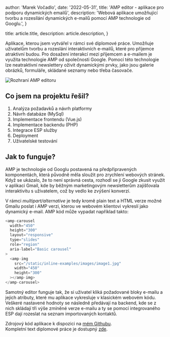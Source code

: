
  author: 'Marek Vočadlo',
  date: '2022-05-31',
  title: 'AMP editor - aplikace pro podporu dynamických emailů',
  description:
    'Webová aplikace umožňující tvorbu a rozesílání dynamických e-mailů pomocí AMP technologie od Googlu.',
}

  title: article.title,
  description: article.description,
}


Aplikace, kterou jsem vytvářel v rámci své diplomové práce. Umožňuje uživatelům tvorbu a rozeslání interaktivních e-mailů, které pro příjemce atraktivní budou. Pro dosažení interakcí mezi příjemcem a e-mailem je využita technologie AMP od společnosti Google. Pomocí této technologie lze neatraktivní newslettery oživit dynamickými prvky, jako jsou galerie obrázků, formuláře, skládané seznamy nebo třeba časovače.

<Image src={editor} alt="Rozhraní AMP editoru"/>

## Co jsem na projektu řešil?

1. Analýza požadavků a návrh platformy
2. Návrh databáze (MySql)
3. Implementace frontendu (Vue.js)
4. Implementace backendu (PHP)
5. Integrace ESP služby
6. Deployment
7. Uživatelské testování

## Jak to funguje?

AMP je technologie od Googlu postavená na předpřipravených komponentách, která původně měla sloužit pro zrychlení webových stránek. Když se ukázalo, že to není správná cesta, rozhodl se ji Google zkusit využít v aplikaci Gmail, kde by běžným marketingovým newsletterům zajišťovala interaktivitu s uživatelem, což by vedlo ke zvýšení konverzí.

V rámci <i>multipart/alternative</i> je tedy kromě plain text a HTML verze možné Gmailu poslat i AMP verzi, kterou ve webovém klientovi vykreslí jako dynamický e-mail. AMP kód může vypadat například takto:

```c
<amp-carousel
  width="450"
  height="300"
  layout="responsive"
  type="slides"
  role="region"
  aria-label="Basic carousel"
>
  <amp-img
    src="/static/inline-examples/images/image1.jpg"
    width="450"
    height="300"
  ></amp-img>
</amp-carousel>
```

Samotný editor funguje tak, že si uživatel kliká požadované bloky e-mailu a jejich atributy, které mu aplikace vykresluje v klasickém webovém kódu. Veškeré nastavené hodnoty se následně předávají na backend, kde se z nich skládají tři výše zmíněné verze e-mailu a ty se pomocí integrovaného ESP dají rozeslat na seznam importovaných kontaktů.

Zdrojový kód aplikace k dispozici na [mém Githubu](https://github.com/marekvocadlo/amp-editor). <br/>
Kompletní text diplomové práce je dostupný [zde](/marekvocadlo_dp.pdf).
